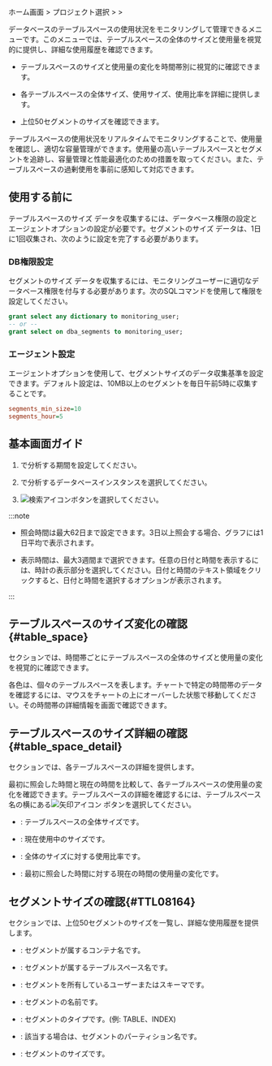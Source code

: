 ホーム画面 > プロジェクト選択 > <Cmdname sid="side_reportStat" className="uitext" /> > <Cmdname sid="side_tableSpace" className="uitext" />

データベースのテーブルスペースの使用状況をモニタリングして管理できるメニューです。このメニューでは、テーブルスペースの全体のサイズと使用量を視覚的に提供し、詳細な使用履歴を確認できます。

- テーブルスペースのサイズと使用量の変化を時間帯別に視覚的に確認できます。

- 各テーブルスペースの全体サイズ、使用サイズ、使用比率を詳細に提供します。

- 上位50セグメントのサイズを確認できます。

テーブルスペースの使用状況をリアルタイムでモニタリングすることで、使用量を確認し、適切な容量管理ができます。使用量の高いテーブルスペースとセグメントを追跡し、容量管理と性能最適化のための措置を取ってください。また、テーブルスペースの過剰使用を事前に感知して対応できます。

## 使用する前に

テーブルスペースのサイズ データを収集するには、データベース権限の設定とエージェントオプションの設定が必要です。セグメントのサイズ データは、1日に1回収集され、次のように設定を完了する必要があります。

### DB権限設定

セグメントのサイズ データを収集するには、モニタリングユーザーに適切なデータベース権限を付与する必要があります。次のSQLコマンドを使用して権限を設定してください。

```sql title="SQL"
grant select any dictionary to monitoring_user;
-- or --
grant select on dba_segments to monitoring_user;
```

### エージェント設定

エージェントオプションを使用して、セグメントサイズのデータ収集基準を設定できます。デフォルト設定は、10MB以上のセグメントを毎日午前5時に収集することです。

```ini title="whatap.conf"
segments_min_size=10
segments_hour=5
```

## 基本画面ガイド

<ProdImg img='db-stat-table-space.png' desc='Tablespace size' />

1. <Cmdname sid="time" className="uitext" />で分析する期間を設定してください。

2. <Cmdname sid="instance" className="uitext" />で分析するデータベースインスタンスを選択してください。

3. ![検索アイコン](/img/ico-btn-search.png)ボタンを選択してください。

:::note

- 照会時間は最大62日まで設定できます。3日以上照会する場合、グラフには1日平均で表示されます。

- 表示時間は、最大3週間まで選択できます。任意の日付と時間を表示するには、時計の表示部分を選択してください。日付と時間のテキスト領域をクリックすると、日付と時間を選択するオプションが表示されます。

:::

## テーブルスペースのサイズ変化の確認{#table_space}

<Cmdname sid="table_space" className="uitext" />セクションでは、時間帯ごとにテーブルスペースの全体のサイズと使用量の変化を視覚的に確認できます。

<ImgLang img="db-stat-table-space-check-trend-oracle-pro.png" desc="Tablespace size" />

各色は、個々のテーブルスペースを表します。チャートで特定の時間帯のデータを確認するには、マウスをチャートの上にオーバーした状態で移動してください。その時間帯の詳細情報を画面で確認できます。

## テーブルスペースのサイズ詳細の確認{#table_space_detail}

<Cmdname sid="table_space_detail" className="uitext" />セクションでは、各テーブルスペースの詳細を提供します。

<ImgLang img="db-stat-table-space-size-details-oracle-pro.png" desc="Tablespace size" />

最初に照会した時間と現在の時間を比較して、各テーブルスペースの使用量の変化を確認できます。テーブルスペースの詳細を確認するには、テーブルスペース名の横にある![矢印アイコン](/img/ic-caret-right.svg) ボタンを選択してください。

- <Cmdname sid="table_space_total" className="uitext" />: テーブルスペースの全体サイズです。

- <Cmdname sid="table_space_used" className="uitext" />: 現在使用中のサイズです。

- <Cmdname sid="table_space_usage" className="uitext" />: 全体のサイズに対する使用比率です。

- <Cmdname sid="table_space_changed_amount" className="uitext" />: 最初に照会した時間に対する現在の時間の使用量の変化です。

## セグメントサイズの確認{#TTL08164}

<Cmdname sid="TTL08164" className="uitext" />セクションでは、上位50セグメントのサイズを一覧し、詳細な使用履歴を提供します。

<ImgLang img="db-stat-table-space-size-top50-oracle-pro.png" desc="Tablespace size" />

- <Cmdname sid="TTL08165" className="uitext" />: セグメントが属するコンテナ名です。

- <Cmdname sid="TTL08166" className="uitext" />: セグメントが属するテーブルスペース名です。

- <Cmdname sid="TTL08167" className="uitext" />: セグメントを所有しているユーザーまたはスキーマです。

- <Cmdname sid="TTL08168" className="uitext" />: セグメントの名前です。

- <Cmdname sid="TTL08169" className="uitext" />: セグメントのタイプです。(例: TABLE、INDEX)

- <Cmdname sid="TTL08177" className="uitext" />: 該当する場合は、セグメントのパーティション名です。

- <Cmdname sid="table_space_size" className="uitext" />: セグメントのサイズです。
